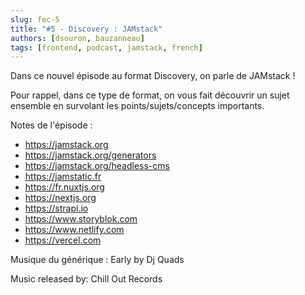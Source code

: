 ```yaml
---
slug: fec-5
title: "#5 - Discovery : JAMstack"
authors: [dsouron, bauzanneau]
tags: [frontend, podcast, jamstack, french]
---
```


Dans ce nouvel épisode au format Discovery, on parle de JAMstack !

Pour rappel, dans ce type de format, on vous fait découvrir un sujet ensemble en survolant les points/sujets/concepts importants.

<!--truncate-->


<SpotifyEmbed href="https://open.spotify.com/embed/episode/5g4U4FwCVw1CHpBkm7lBIp" />

Notes de l'épisode :

- https://jamstack.org
- https://jamstack.org/generators
- https://jamstack.org/headless-cms
- https://jamstatic.fr
- https://fr.nuxtjs.org
- https://nextjs.org
- https://strapi.io
- https://www.storyblok.com
- https://www.netlify.com
- https://vercel.com

Musique du générique : Early by Dj Quads

Music released by: Chill Out Records
